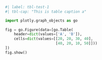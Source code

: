 

```python
#| label: tbl-test-1
#| tbl-cap: "This is table caption a"

import plotly.graph_objects as go 
  
fig = go.Figure(data=[go.Table( 
    header=dict(values=['A', 'B']), 
    cells=dict(values=[[20, 20, 30, 40], 
                       [40, 20, 10, 50]])) 
]) 
fig.show() 
```